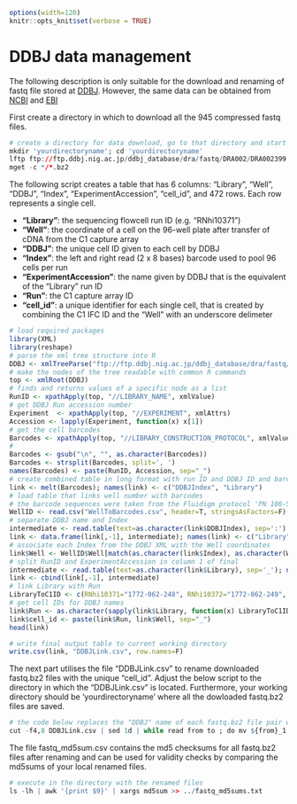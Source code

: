 ```r
options(width=120)
knitr::opts_knit$set(verbose = TRUE)
```

DDBJ data management
====================

The following description is only suitable for the download and renaming of fastq file stored at [DDBJ](http://trace.ddbj.nig.ac.jp/DRASearch/submission?acc=DRA002399). However, the same data can be obtained from [NCBI](http://www.ncbi.nlm.nih.gov/Traces/sra/?study=DRP002435) and [EBI](https://www.ebi.ac.uk/ena/data/view/DRP002435) 

First create a directory in which to download all the 945 compressed fastq files.

```r
# create a directory for data download, go to that directory and start the download of all fastq files from the 
mkdir 'yourdirectoryname'; cd 'yourdirectoryname'
lftp ftp://ftp.ddbj.nig.ac.jp/ddbj_database/dra/fastq/DRA002/DRA002399
mget -c */*.bz2
```

The following script creates a table that has 6 columns: "Library",  "Well", "DDBJ", "Index", "ExperimentAccession", "cell_id", and 472 rows. Each row represents a single cell. 

- **"Library"**: the sequencing flowcell run ID (e.g. "RNhi10371")
- **"Well"**: the coordinate of a cell on the 96-well plate after transfer of cDNA from the C1 capture array 
- **"DDBJ"**: the unique cell ID given to each cell by DDBJ
- **"Index"**: the left and right read (2 x 8 bases) barcode used to pool 96 cells per run
- **"ExperimentAccession"**: the name given by DDBJ that is the equivalent of the "Library" run ID 
- **"Run"**: the C1 capture array ID 
- **"cell_id"**: a unique identifier for each single cell, that is created by combining the C1 IFC ID and the "Well" with an underscore delimeter

```r
# load required packages
library(XML)
library(reshape)
# parse the xml tree structure into R
DDBJ <- xmlTreeParse("ftp://ftp.ddbj.nig.ac.jp/ddbj_database/dra/fastq/DRA002/DRA002399/DRA002399.experiment.xml", useInternal=T)
# make the nodes of the tree readable with common R commands
top <- xmlRoot(DDBJ)
# finds and returns values of a specific node as a list
RunID <- xpathApply(top, "//LIBRARY_NAME", xmlValue)
# get DDBJ Run accession number
Experiment  <- xpathApply(top, "//EXPERIMENT", xmlAttrs)
Accession <- lapply(Experiment, function(x) x[1])
# get the cell barcodes
Barcodes <- xpathApply(top, "//LIBRARY_CONSTRUCTION_PROTOCOL", xmlValue)
# 
Barcodes <- gsub("\n", "", as.character(Barcodes))
Barcodes <- strsplit(Barcodes, split=', ')
names(Barcodes) <- paste(RunID, Accession, sep="_")
# create combined table in long format with run ID and DDBJ ID and barcode
link <- melt(Barcodes); names(link) <- c("DDBJIndex", "Library")
# load table that links well number with barcodes
# the barcode sequences were taken from the Fluidigm protocol 'PN 100-5950 A1' 
WellID <- read.csv("WellToBarcodes.csv", header=T, stringsAsFactors=F)
# separate DDBJ name and Index
intermediate <- read.table(text=as.character(link$DDBJIndex), sep=':')
link <- data.frame(link[,-1], intermediate); names(link) <- c("Library", "DDBJ", "Index")
# associate each Index from the DDBJ XML with the Well coordinates
link$Well <- WellID$Well[match(as.character(link$Index), as.character(WellID$Index))]
# split RunID and ExperimentAccession in column 1 of final
intermediate <- read.table(text=as.character(link$Library), sep='_'); names(intermediate) <- c("Library", "ExperimentAccession")
link <- cbind(link[,-1], intermediate)
# link Library with Run
LibraryToC1ID <- c(RNhi10371="1772-062-248", RNhi10372="1772-062-249", RNhi10395="1772-064-103", RNhi10396="1772-067-038", RNhi10397="1772-067-039")
# get cell IDs for DDBJ names
link$Run <- as.character(sapply(link$Library, function(x) LibraryToC1ID[x]))
link$cell_id <- paste(link$Run, link$Well, sep="_")
head(link)
```

```r
# write final output table to current working directory
write.csv(link, "DDBJLink.csv", row.names=F)
```

The next part utilises the file "DDBJLink.csv" to rename downloaded fastq.bz2 files with the unique "cell_id".
Adjust the below script to the directory in which the "DDBJLink.csv" is located. Furthermore, your working directory should be 'yourdirectoryname' where all the dowloaded fastq.bz2 files are saved. 

```r
# the code below replaces the "DDBJ" name of each fastq.bz2 file pair with the corresponding "cell_id"
cut -f4,8 DDBJLink.csv | sed 1d | while read from to ; do mv ${from}_1.fastq.bz2 ${to}.1.fastq.bz2 ; mv ${from}_2.fastq.bz2 ${to}.2.fastq.bz2; done
```

The file fastq_md5sum.csv contains the md5 checksums for all fastq.bz2 files after renaming and can be used for validity checks by comparing the md5sums of your local renamed files.

```r
# execute in the directory with the renamed files
ls -lh | awk '{print $9}' | xargs md5sum >> ../fastq_md5sums.txt
```

